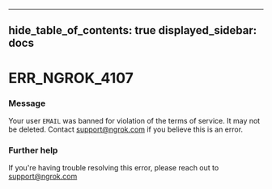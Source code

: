 

---
hide_table_of_contents: true
displayed_sidebar: docs
---


# ERR_NGROK_4107

### Message
Your user `EMAIL` was banned for violation of the terms of service. It may not be deleted. Contact support@ngrok.com if you believe this is an error.

<ErrorDetails error="err_ngrok_4107" />



### Further help
If you're having trouble resolving this error, please reach out to [support@ngrok.com](mailto:support@ngrok.com?subject=Help%20with%20ERR_NGROK_4107)

